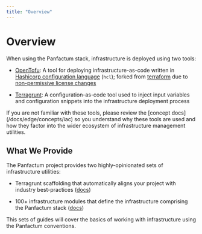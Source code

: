 ```yaml
---
title: "Overview"
---
```



# Overview

When using the Panfactum stack, infrastructure is deployed using two tools:

- [OpenTofu](https://opentofu.org/): A tool for deploying infrastructure-as-code
  written in [Hashicorp configuration language](https://developer.hashicorp.com/terraform/language/syntax/configuration) (`hcl`);
  forked from [terraform](https://www.terraform.io/) due to [non-permissive license changes](https://opentofu.org/manifesto/)

- [Terragrunt](https://terragrunt.gruntwork.io/docs/): A configuration-as-code tool used to inject input variables
  and configuration snippets into the infrastructure deployment process

<MarkdownAlert severity="warning">
  If you are not familiar with these tools, please review the [concept
  docs](/docs/edge/concepts/iac) so you understand why these tools are used and
  how they factor into the wider ecosystem of infrastructure management
  utilities.
</MarkdownAlert>

## What We Provide

The Panfactum project provides two highly-opinionated sets of infrastructure utilities:

- Terragrunt scaffolding that automatically aligns your project with industry best-practices ([docs](/docs/edge/guides/iac/deploying-modules))

- 100+ infrastructure modules that define the infrastructure comprising the Panfactum stack ([docs](/docs/edge/guides/iac/panfactum-modules))

This sets of guides will cover the basics of working with infrastructure using the Panfactum conventions.
